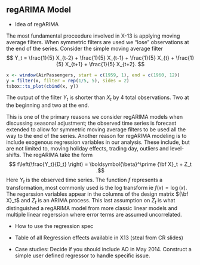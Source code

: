 ## regARIMA Model

- Idea of regARIMA

The most fundamental proceedure involved in X-13 is applying moving average filters.
When symmetric filters are used we "lose" observations at the end of the series. Consider the simple moving average filter 
$$ Y_t = \frac{1}{5} X_{t-2} + \frac{1}{5} X_{t-1} + \frac{1}{5} X_{t} + \frac{1}{5} X_{t+1} + \frac{1}{5} X_{t+2}. $$
```r
x <- window(AirPassengers, start = c(1959, 1), end = c(1960, 12))
y = filter(x, filter = rep(1/5, 5), sides = 2)
tsbox::ts_plot(cbind(x, y))
```
The output of the filter $Y_t$ is shorter than $X_t$ by 4 total observations.
Two at the beginning and two at the end. 

This is one of the primary reasons we consider regARIMA models when discussing seasonal adjustment; the observed time series is forecast extended to allow for symmetric moving average filters to be used all the way to the end of the series. 
Another reason for regARIMA modeling is to include exogenous regression variables in our analysis.
These include, but are not limited to, moving holiday effects, trading day, outliers and level-shifts. 
The regARIMA take the form
$$ f\left(\frac{Y_t}{D_t} \right) = \boldsymbol{\beta}^\prime {\bf X}_t + Z_t .$$
Here $Y_t$ is the observed time series. 
The function $f$ represents a transformation, most commonly used is the log transform ie $f(x) = \log(x)$.
The regerssion variables appear in the columns of the design matrix ${\bf X}_t$ and $Z_t$ is an ARIMA process. 
This last assumption on $Z_t$ is what distinguished a regARIMA model from more classic linear models and multiple linear regerssion where error terms are assumed uncorrelated.


- How to use the regression spec

- Table of all Regression effects available in X13 (steal from CR slides)


- Case studies: Decide if you should include AO in May 2014.
Construct a simple user defined regressor to handle specific issue.


